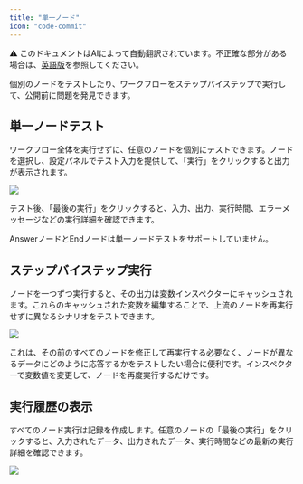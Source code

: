 ```yaml
---
title: "単一ノード"
icon: "code-commit"
---
```


<Note> ⚠️ このドキュメントはAIによって自動翻訳されています。不正確な部分がある場合は、[英語版](/en/documentation/pages/debug/step-run)を参照してください。</Note>


個別のノードをテストしたり、ワークフローをステップバイステップで実行して、公開前に問題を発見できます。

## 単一ノードテスト

ワークフロー全体を実行せずに、任意のノードを個別にテストできます。ノードを選択し、設定パネルでテスト入力を提供して、「実行」をクリックすると出力が表示されます。

![](https://assets-docs.dify.ai/2025/04/376c9de6f92cb7a5f97a6661c5e0e9eb.png)

テスト後、「最後の実行」をクリックすると、入力、出力、実行時間、エラーメッセージなどの実行詳細を確認できます。

<Warning>
AnswerノードとEndノードは単一ノードテストをサポートしていません。
</Warning>

## ステップバイステップ実行

ノードを一つずつ実行すると、その出力は変数インスペクターにキャッシュされます。これらのキャッシュされた変数を編集することで、上流のノードを再実行せずに異なるシナリオをテストできます。

![](https://assets-docs.dify.ai/2025/06/f8656d8deeeaefeab0a8d9169f0ed2d3.png)

これは、その前のすべてのノードを修正して再実行する必要なく、ノードが異なるデータにどのように応答するかをテストしたい場合に便利です。インスペクターで変数値を変更して、ノードを再度実行するだけです。

## 実行履歴の表示

すべてのノード実行は記録を作成します。任意のノードの「最後の実行」をクリックすると、入力されたデータ、出力されたデータ、実行時間などの最新の実行詳細を確認できます。

![](https://assets-docs.dify.ai/2025/04/5ee92e6406979f5101d21865f95a86e5.png)